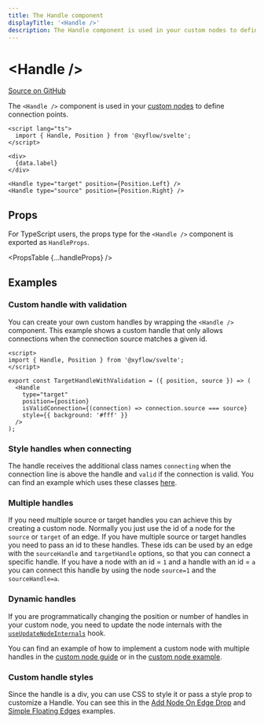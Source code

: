 ```yaml
---
title: The Handle component
displayTitle: '<Handle />'
description: The Handle component is used in your custom nodes to define connection points.
---
```



# &lt;Handle />

[Source on GitHub](https://github.com/xyflow/xyflow/blob/main/packages/svelte/src/lib/components/Handle/Handle.svelte)

The `<Handle />` component is used in your [custom nodes](/learn/guides/custom-nodes)
to define connection points.

```svelte filename="CustomNode.svelte"
<script lang="ts">
  import { Handle, Position } from '@xyflow/svelte';
</script>

<div>
  {data.label}
</div>

<Handle type="target" position={Position.Left} />
<Handle type="source" position={Position.Right} />
```

## Props

For TypeScript users, the props type for the `<Handle />` component is exported
as `HandleProps`.

<PropsTable {...handleProps} />

## Examples

### Custom handle with validation

You can create your own custom handles by wrapping the `<Handle />` component.
This example shows a custom handle that only allows connections when the
connection source matches a given id.

```svelte
<script>
import { Handle, Position } from '@xyflow/svelte';
</script>

export const TargetHandleWithValidation = ({ position, source }) => (
  <Handle
    type="target"
    position={position}
    isValidConnection={(connection) => connection.source === source}
    style={{ background: '#fff' }}
  />
);
```

### Style handles when connecting

The handle receives the additional class names `connecting` when the connection
line is above the handle and `valid` if the connection is valid. You can find an
example which uses these classes [here](/examples/interaction/validation).

### Multiple handles

If you need multiple source or target handles you can achieve this by creating a
custom node. Normally you just use the id of a node for the `source` or `target`
of an edge. If you have multiple source or target handles you need to pass an id
to these handles. These ids can be used by an edge with the `sourceHandle` and
`targetHandle` options, so that you can connect a specific handle. If you have a
node with an id = `1` and a handle with an id = `a` you can connect this handle
by using the node `source=1` and the `sourceHandle=a`.

### Dynamic handles

If you are programmatically changing the position or number of handles in your
custom node, you need to update the node internals with the
[`useUpdateNodeInternals`](/api-reference/hooks/use-update-node-internals) hook.

You can find an example of how to implement a custom node with multiple handles
in the [custom node guide](/learn/guides/custom-nodes) or in the
[custom node example](/examples/nodes/custom-node).

### Custom handle styles

Since the handle is a div, you can use CSS to style it or pass a style prop to
customize a Handle. You can see this in the
[Add Node On Edge Drop](/examples/nodes/add-node-on-edge-drop) and
[Simple Floating Edges](/examples/edges/simple-floating-edges) examples.
